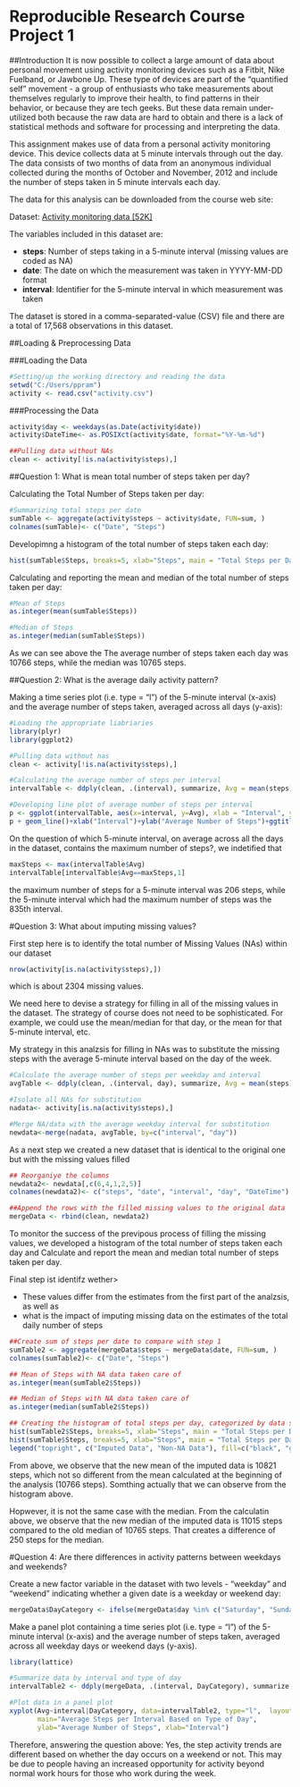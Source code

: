 Reproducible Research Course Project 1
==========================================


##Introduction
It is now possible to collect a large amount of data about personal movement using activity monitoring devices such as a Fitbit, Nike Fuelband, or Jawbone Up. These type of devices are part of the "quantified self" movement - a group of enthusiasts who take measurements about themselves regularly to improve their health, to find patterns in their behavior, or because they are tech geeks. But these data remain under-utilized both because the raw data are hard to obtain and there is a lack of statistical methods and software for processing and interpreting the data.

This assignment makes use of data from a personal activity monitoring device. This device collects data at 5 minute intervals through out the day. The data consists of two months of data from an anonymous individual collected during the months of October and November, 2012 and include the number of steps taken in 5 minute intervals each day.

The data for this analysis can be downloaded from the course web site:

Dataset: [Activity monitoring data [52K]](https://d396qusza40orc.cloudfront.net/repdata%2Fdata%2Factivity.zip)

The variables included in this dataset are:

- **steps**: Number of steps taking in a 5-minute interval (missing values are coded as NA)
- **date**: The date on which the measurement was taken in YYYY-MM-DD format
- **interval**: Identifier for the 5-minute interval in which measurement was taken

The dataset is stored in a comma-separated-value (CSV) file and there are a total of 17,568 observations in this dataset.


##Loading & Preprocessing Data

###Loading the Data
```r
#Setting/up the working directory and reading the data
setwd("C:/Users/ppram")
activity <- read.csv("activity.csv")
```


###Processing the Data

```r
activity$day <- weekdays(as.Date(activity$date))
activity$DateTime<- as.POSIXct(activity$date, format="%Y-%m-%d")

##Pulling data without NAs
clean <- activity[!is.na(activity$steps),]
```

##Question 1: What is mean total number of steps taken per day?

Calculating the Total Number of Steps taken per day:

```r
#Summarizing total steps per date
sumTable <- aggregate(activity$steps ~ activity$date, FUN=sum, )
colnames(sumTable)<- c("Date", "Steps")
```

Developimng a histogram of the total number of steps taken each day:

```r
hist(sumTable$Steps, breaks=5, xlab="Steps", main = "Total Steps per Day")
```

Calculating and reporting the mean and median of the total number of steps taken per day:

```r
#Mean of Steps
as.integer(mean(sumTable$Steps))

#Median of Steps
as.integer(median(sumTable$Steps))
```

As we can see above the The average number of steps taken each day was 10766 steps, while the median was 10765 steps.



##Question 2: What is the average daily activity pattern?

Making a time series plot (i.e. type = "l") of the 5-minute interval (x-axis) and the average number of steps taken, averaged across all days (y-axis):

```r
#Loading the appropriate liabriaries
library(plyr)
library(ggplot2)

#Pulling data without nas
clean <- activity[!is.na(activity$steps),]

#Calculating the average number of steps per interval
intervalTable <- ddply(clean, .(interval), summarize, Avg = mean(steps))

#Developing line plot of average number of steps per interval
p <- ggplot(intervalTable, aes(x=interval, y=Avg), xlab = "Interval", ylab="Average Number of Steps")
p + geom_line()+xlab("Interval")+ylab("Average Number of Steps")+ggtitle("Average Number of Steps per Interval")
```

On the question of which 5-minute interval, on average across all the days in the dataset, contains the maximum number of steps?, we indetified that

```r
maxSteps <- max(intervalTable$Avg)
intervalTable[intervalTable$Avg==maxSteps,1]
```

the maximum number of steps for a 5-minute interval was 206 steps, while the 5-minute interval which had the maximum number of steps was the 835th interval.


#Question 3: What about imputing missing values?

First step here is to identify the total number of Missing Values (NAs) within our dataset

```r
nrow(activity[is.na(activity$steps),])
```

which is about 2304 missing values.

We need here to devise a strategy for filling in all of the missing values in the dataset. The strategy of course does not need to be sophisticated. For example, we could use the mean/median for that day, or the mean for that 5-minute interval, etc.

My strategy in this analzsis for filling in NAs was to substitute the missing steps with the average 5-minute interval based on the day of the week.

```r
#Calculate the average number of steps per weekday and interval
avgTable <- ddply(clean, .(interval, day), summarize, Avg = mean(steps))

#Isolate all NAs for substitution
nadata<- activity[is.na(activity$steps),]

#Merge NA/data with the average weekday interval for substitution
newdata<-merge(nadata, avgTable, by=c("interval", "day"))
```

As a next step we created a new dataset that is identical to the original one but with the missing values filled

```r
## Reorganiye the columns 
newdata2<- newdata[,c(6,4,1,2,5)]
colnames(newdata2)<- c("steps", "date", "interval", "day", "DateTime")

##Append the rows with the filled missing values to the original data
mergeData <- rbind(clean, newdata2)
```

To monitor the success of the previpous process of filling the missing values, we developed a histogram of the total number of steps taken each day and Calculate and report the mean and median total number of steps taken per day. 

Final step ist identifz wether>

- These values differ from the estimates from the first part of the analzsis, as well as
- what is the impact of imputing missing data on the estimates of the total daily number of steps

``` r
##Create sum of steps per date to compare with step 1
sumTable2 <- aggregate(mergeData$steps ~ mergeData$date, FUN=sum, )
colnames(sumTable2)<- c("Date", "Steps")

## Mean of Steps with NA data taken care of
as.integer(mean(sumTable2$Steps))

## Median of Steps with NA data taken care of
as.integer(median(sumTable2$Steps))

## Creating the histogram of total steps per day, categorized by data set to show impact
hist(sumTable2$Steps, breaks=5, xlab="Steps", main = "Total Steps per Day with NAs Fixed", col="Black")
hist(sumTable$Steps, breaks=5, xlab="Steps", main = "Total Steps per Day with NAs Fixed", col="Grey", add=T)
legend("topright", c("Imputed Data", "Non-NA Data"), fill=c("black", "grey") )
````

From above, we observe that the new mean of the imputed data is 10821 steps, which not so different from the mean calculated at the beginning of the analysis (10766 steps). Somthing actually that we can observe from the histogram above.

Hopwever, it is not the same case with the median. From the calculatin above, we observe that the new median of the imputed data is 11015 steps compared to the old median of 10765 steps. That creates a difference of 250 steps for the median.


#Question 4: Are there differences in activity patterns between weekdays and weekends?

Create a new factor variable in the dataset with two levels - "weekday" and "weekend" indicating whether a given date is a weekday or weekend day:

```r
mergeData$DayCategory <- ifelse(mergeData$day %in% c("Saturday", "Sunday"), "Weekend", "Weekday")
```

Make a panel plot containing a time series plot (i.e. type = "l") of the 5-minute interval (x-axis) and the average number of steps taken, averaged across all weekday days or weekend days (y-axis).

```r
library(lattice)

#Summarize data by interval and type of day
intervalTable2 <- ddply(mergeData, .(interval, DayCategory), summarize, Avg = mean(steps))

#Plot data in a panel plot
xyplot(Avg~interval|DayCategory, data=intervalTable2, type="l",  layout = c(1,2),
       main="Average Steps per Interval Based on Type of Day", 
       ylab="Average Number of Steps", xlab="Interval")
```

Therefore, answering the question above: Yes, the step activity trends are different based on whether the day occurs on a weekend or not. This may be due to people having an increased opportunity for activity beyond normal work hours for those who work during the week.



































































































































